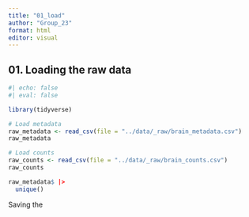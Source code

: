 ```yaml
---
title: "01_load"
author: "Group_23"
format: html
editor: visual
---
```


## 01. Loading the raw data 

```r
#| echo: false
#| eval: false

library(tidyverse)
```

```r

# Load metadata
raw_metadata <- read_csv(file = "../data/_raw/brain_metadata.csv")
raw_metadata
```

```r

# Load counts
raw_counts <- read_csv(file = "../data/_raw/brain_counts.csv")
raw_counts
```

```r
raw_metadata$ |>
  unique()
```

Saving the
